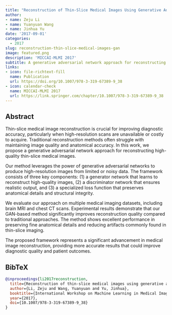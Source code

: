 ```yaml
---
title: "Reconstruction of Thin-Slice Medical Images Using Generative Adversarial Network"
author: 
- name: Zeju Li
- name: Yuanyuan Wang
- name: Jinhua Yu
date: '2017-09-01'
categories:
  - 2017
slug: reconstruction-thin-slice-medical-images-gan
image: featured.png
description: 'MICCAI-MLMI 2017'
subtitle: A generative adversarial network approach for reconstructing high-quality thin-slice medical images.
links:
- icon: file-richtext-fill
  name: Publication
  url: https://doi.org/10.1007/978-3-319-67389-9_38
- icon: calendar-check
  name: MICCAI-MLMI 2017
  url: https://link.springer.com/chapter/10.1007/978-3-319-67389-9_38
---
```


## Abstract

Thin-slice medical image reconstruction is crucial for improving diagnostic accuracy, particularly when high-resolution scans are unavailable or costly to acquire. Traditional reconstruction methods often struggle with maintaining image quality and anatomical accuracy. In this work, we propose a generative adversarial network approach for reconstructing high-quality thin-slice medical images.

Our method leverages the power of generative adversarial networks to produce high-resolution images from limited or noisy data. The framework consists of three key components: (1) a generator network that learns to reconstruct high-quality images, (2) a discriminator network that ensures realistic output, and (3) a specialized loss function that preserves anatomical details and structural integrity.

We evaluate our approach on multiple medical imaging datasets, including brain MRI and chest CT scans. Experimental results demonstrate that our GAN-based method significantly improves reconstruction quality compared to traditional approaches. The method shows excellent performance in preserving fine anatomical details and reducing artifacts commonly found in thin-slice imaging.

The proposed framework represents a significant advancement in medical image reconstruction, providing more accurate results that could improve diagnostic quality and patient outcomes.

## BibTeX

```bibtex
@inproceedings{li2017reconstruction,
  title={Reconstruction of thin-slice medical images using generative adversarial network},
  author={Li, Zeju and Wang, Yuanyuan and Yu, Jinhua},
  booktitle={International Workshop on Machine Learning in Medical Imaging (MICCAI-MLMI 2017)},
  year={2017},
  doi={10.1007/978-3-319-67389-9_38}
}
``` 
